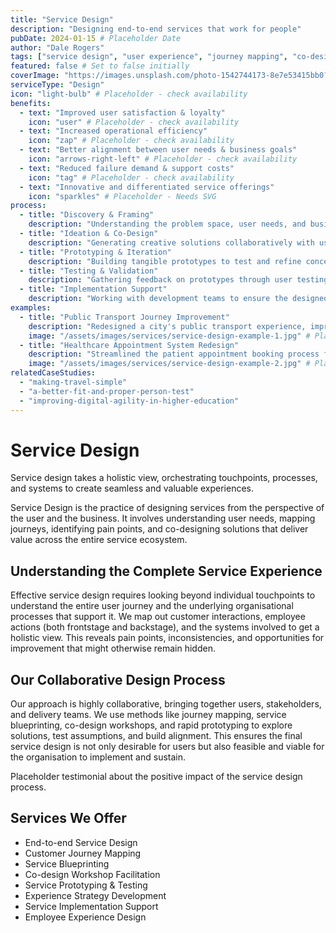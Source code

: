 ```yaml
---
title: "Service Design"
description: "Designing end-to-end services that work for people"
pubDate: 2024-01-15 # Placeholder Date
author: "Dale Rogers"
tags: ["service design", "user experience", "journey mapping", "co-design"]
featured: false # Set to false initially
coverImage: "https://images.unsplash.com/photo-1542744173-8e7e53415bb0?auto=format&fit=crop&w=1200&q=80"
serviceType: "Design"
icon: "light-bulb" # Placeholder - check availability
benefits:
  - text: "Improved user satisfaction & loyalty"
    icon: "user" # Placeholder - check availability
  - text: "Increased operational efficiency"
    icon: "zap" # Placeholder - check availability
  - text: "Better alignment between user needs & business goals"
    icon: "arrows-right-left" # Placeholder - check availability
  - text: "Reduced failure demand & support costs"
    icon: "tag" # Placeholder - check availability
  - text: "Innovative and differentiated service offerings"
    icon: "sparkles" # Placeholder - Needs SVG
process:
  - title: "Discovery & Framing"
    description: "Understanding the problem space, user needs, and business context through research and stakeholder engagement."
  - title: "Ideation & Co-Design"
    description: "Generating creative solutions collaboratively with users and stakeholders."
  - title: "Prototyping & Iteration"
    description: "Building tangible prototypes to test and refine concepts quickly."
  - title: "Testing & Validation"
    description: "Gathering feedback on prototypes through user testing to ensure solutions are effective and usable."
  - title: "Implementation Support"
    description: "Working with development teams to ensure the designed service is implemented faithfully."
examples:
  - title: "Public Transport Journey Improvement"
    description: "Redesigned a city's public transport experience, improving user satisfaction and reducing support calls."
    image: "/assets/images/services/service-design-example-1.jpg" # Placeholder
  - title: "Healthcare Appointment System Redesign"
    description: "Streamlined the patient appointment booking process for a major hospital network."
    image: "/assets/images/services/service-design-example-2.jpg" # Placeholder
relatedCaseStudies:
  - "making-travel-simple"
  - "a-better-fit-and-proper-person-test"
  - "improving-digital-agility-in-higher-education"
---
```



# Service Design

<UserCallout type="info">
  Service design takes a holistic view, orchestrating touchpoints, processes,
  and systems to create seamless and valuable experiences.
</UserCallout>

Service Design is the practice of designing services from the perspective of the user and the business. It involves understanding user needs, mapping journeys, identifying pain points, and co-designing solutions that deliver value across the entire service ecosystem.

<Metric value="Holistic" label="End-to-end service improvement" icon="eye" />

## Understanding the Complete Service Experience

Effective service design requires looking beyond individual touchpoints to understand the entire user journey and the underlying organisational processes that support it. We map out customer interactions, employee actions (both frontstage and backstage), and the systems involved to get a holistic view. This reveals pain points, inconsistencies, and opportunities for improvement that might otherwise remain hidden.

<Metric
  value="User-Centric"
  label="Focus on user needs & satisfaction"
  icon="user"
/>

## Our Collaborative Design Process

Our approach is highly collaborative, bringing together users, stakeholders, and delivery teams. We use methods like journey mapping, service blueprinting, co-design workshops, and rapid prototyping to explore solutions, test assumptions, and build alignment. This ensures the final service design is not only desirable for users but also feasible and viable for the organisation to implement and sustain.

<Testimonial author="Placeholder Client" role="Placeholder Role">
  Placeholder testimonial about the positive impact of the service design
  process.
</Testimonial>

## Services We Offer

- End-to-end Service Design
- Customer Journey Mapping
- Service Blueprinting
- Co-design Workshop Facilitation
- Service Prototyping & Testing
- Experience Strategy Development
- Service Implementation Support
- Employee Experience Design

